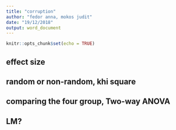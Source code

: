 ```yaml
---
title: "corruption"
author: "fedor anna, mokos judit"
date: "19/12/2018"
output: word_document
---
```


```r
knitr::opts_chunk$set(echo = TRUE)
```
## effect size


## random or non-random, khi square


## comparing the four group, Two-way ANOVA


## LM? 